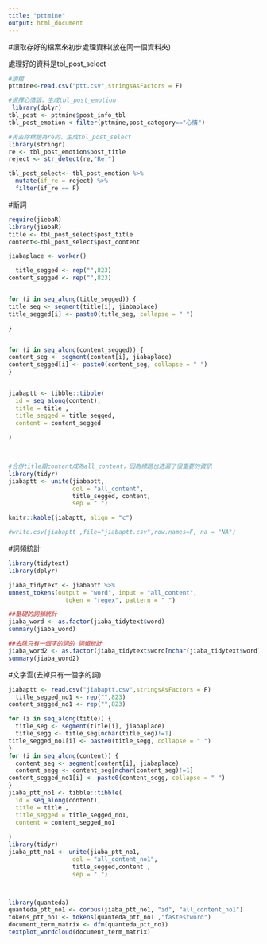 ```yaml
---
title: "pttmine"
output: html_document
---
```


#讀取存好的檔案來初步處理資料(放在同一個資料夾)

處理好的資料是tbl_post_select
```r
#讀檔
pttmine<-read.csv("ptt.csv",stringsAsFactors = F)

#選擇心情版，生成tbl_post_emotion   
 library(dplyr)
tbl_post <- pttmine$post_info_tbl
tbl_post_emotion <-filter(pttmine,post_category=="心情")

#再去除標題為re的，生成tbl_post_select
library(stringr)
re <- tbl_post_emotion$post_title
reject <- str_detect(re,"Re:")

tbl_post_select<- tbl_post_emotion %>%
  mutate(if_re = reject) %>%
  filter(if_re == F)

```

#斷詞

```r

require(jiebaR)
library(jiebaR)
title <- tbl_post_select$post_title
content<-tbl_post_select$post_content

jiabaplace <- worker()

  title_segged <- rep("",823)
content_segged <- rep("",823)


for (i in seq_along(title_segged)) {
title_seg <- segment(title[i], jiabaplace) 
title_segged[i] <- paste0(title_seg, collapse = " ") 

}


for (i in seq_along(content_segged)) {
content_seg <- segment(content[i], jiabaplace) 
content_segged[i] <- paste0(content_seg, collapse = " ") 
}


jiabaptt <- tibble::tibble(
  id = seq_along(content),  
  title = title ,
  title_segged = title_segged,
  content = content_segged
  
)

 

#合併title跟content成為all_content，因為標題也透漏了很重要的資訊
library(tidyr)
jiabaptt <- unite(jiabaptt,
                  col = "all_content", 
                  title_segged, content, 
                  sep = " ") 

knitr::kable(jiabaptt, align = "c")

#write.csv(jiabaptt ,file="jiabaptt.csv",row.names=F, na = "NA")

```


#詞頻統計
```r


library(tidytext)
library(dplyr)  

jiaba_tidytext <- jiabaptt %>%
unnest_tokens(output = "word", input = "all_content",  
                token = "regex", pattern = " ")   

##基礎的詞頻統計
jiaba_word <- as.factor(jiaba_tidytext$word)
summary(jiaba_word)

##去除只有一個字的詞的 詞頻統計
jiaba_word2 <- as.factor(jiaba_tidytext$word[nchar(jiaba_tidytext$word)!=1])
summary(jiaba_word2)

```





#文字雲(去掉只有一個字的詞)
```r
jiabaptt <- read.csv("jiabaptt.csv",stringsAsFactors = F)
  title_segged_no1 <- rep("",823)
content_segged_no1 <- rep("",823)

for (i in seq_along(title)) {
  title_seg <- segment(title[i], jiabaplace) 
  title_segg <- title_seg[nchar(title_seg)!=1]
title_segged_no1[i] <- paste0(title_segg, collapse = " ") 
}
for (i in seq_along(content)) {
  content_seg <- segment(content[i], jiabaplace) 
  content_segg <- content_seg[nchar(content_seg)!=1]
content_segged_no1[i] <- paste0(content_segg, collapse = " ") 
}
jiaba_ptt_no1 <- tibble::tibble(
  id = seq_along(content),  
  title = title ,
  title_segged = title_segged_no1,
  content = content_segged_no1
  
)
library(tidyr)
jiaba_ptt_no1 <- unite(jiaba_ptt_no1,
                  col = "all_content_no1", 
                  title_segged,content , 
                  sep = " ") 



library(quanteda)
quanteda_ptt_no1 <- corpus(jiaba_ptt_no1, "id", "all_content_no1")
tokens_ptt_no1 <- tokens(quanteda_ptt_no1 ,"fastestword")
document_term_matrix <- dfm(quanteda_ptt_no1)
textplot_wordcloud(document_term_matrix)


```





